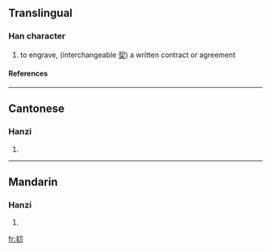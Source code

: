 ==Translingual==
===Han character===
{{Han char|rn=18|rad=刀|as=04|sn=6|four=|canj=手十尸竹 (QJSH)}}
# to engrave, (interchangeable [[契]]) a written contract or agreement
====References====
{{Han ref|kx=0137.150|hdz=10324.110|uh=34DE|ud=13534}}

----
==Cantonese==
===Hanzi===
{{yue-hanzi|jyut=|y=kaai3}}
# {{defn|Cantonese}}

----
==Mandarin==
===Hanzi===
{{cmn-hanzi|pin=[[qì]] (qi4), [[qià]] (qia4), [[yáo]] (yao2)|wg=ch'i<sup>4</sup>, ch'ia<sup>4</sup>, yao<sup>2</sup>}}
# {{defn|Mandarin}}

[[fr:㓞]]